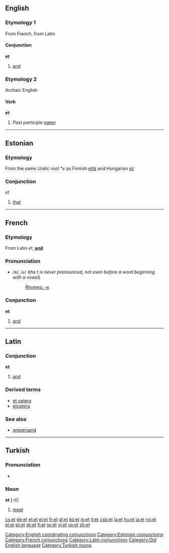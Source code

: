 ==English==

===Etymology 1===
From French, from Latin

====Conjunction====
'''et'''

# [[and]]

===Etymology 2===
Archaic English

====Verb====
'''et'''

# {{rfv-sense}} ''Past participle'' [[eaten]]

----

==Estonian==

===Etymology===
From the same Uralic root *''e'' as Finnish [[että]] and Hungarian [[ez]]

===Conjunction===
''et''

# [[that]]


----

==French==

===Etymology===
From Latin ''et'', '''[[and]]'''

===Pronunciation===
*/e/, /<tt>e</tt>/ (''the'' t ''is never pronounced, not even before a word beginning with a vowel'')
*:[[Rhymes:French:-e|Rhymes: -e]]

===Conjunction===
'''et'''

#[[and]]

----

==Latin==

===Conjunction===
'''et'''

#[[and]]
{{seeCites}}

===Derived terms===
*[[et cetera]]
*[[etcetera]]

===See also===
*[[ampersand]]

----

==Turkish==

===Pronunciation===
*{{IPA|/ɛt/}}

===Noun===
'''et''' [-ti]

#[[meat]]

[[Category:English coordinating conjunctions]]
[[Category:Estonian conjunctions]]
[[Category:French conjunctions]]
[[Category:Latin conjunctions]]
[[Category:Old English language]]
[[Category:Turkish nouns]]

[[cs:et]]
[[de:et]]
[[et:et]]
[[el:et]]
[[fr:et]]
[[gl:et]]
[[ko:et]]
[[io:et]]
[[it:et]]
[[csb:et]]
[[la:et]]
[[hu:et]]
[[ja:et]]
[[no:et]]
[[pl:et]]
[[pt:et]]
[[sk:et]]
[[fi:et]]
[[sv:et]]
[[vi:et]]
[[vo:et]]
[[zh:et]]